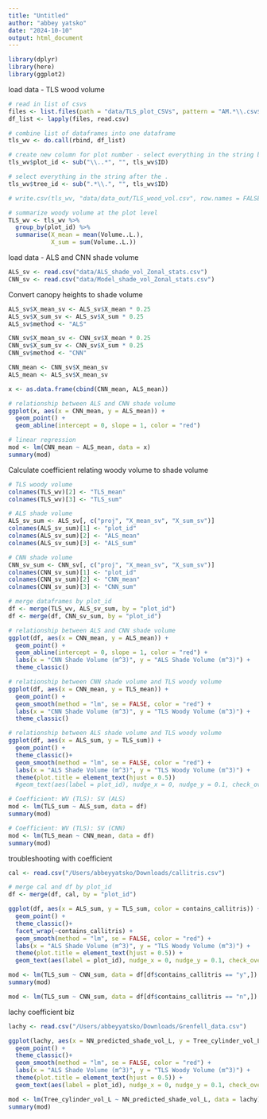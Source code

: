 ```yaml
---
title: "Untitled"
author: "abbey yatsko"
date: "2024-10-10"
output: html_document
---
```


```r
library(dplyr)
library(here)
library(ggplot2)
```

load data - TLS wood volume 
```r
# read in list of csvs
files <- list.files(path = "data/TLS_plot_CSVs", pattern = "AM.*\\.csv$", full.names = TRUE)
df_list <- lapply(files, read.csv)

# combine list of dataframes into one dataframe
tls_wv <- do.call(rbind, df_list)

# create new column for plot number - select everything in the string before the . 
tls_wv$plot_id <- sub("\\..*", "", tls_wv$ID)

# select everything in the string after the . 
tls_wv$tree_id <- sub(".*\\.", "", tls_wv$ID)

# write.csv(tls_wv, "data/data_out/TLS_wood_vol.csv", row.names = FALSE)

# summarize woody volume at the plot level 
TLS_wv <- tls_wv %>%
  group_by(plot_id) %>%
  summarise(X_mean = mean(Volume..L.),
            X_sum = sum(Volume..L.))
```

load data - ALS and CNN shade volume
```r
ALS_sv <- read.csv("data/ALS_shade_vol_Zonal_stats.csv")
CNN_sv <- read.csv("data/Model_shade_vol_Zonal_stats.csv")
```

Convert canopy heights to shade volume 
```r
ALS_sv$X_mean_sv <- ALS_sv$X_mean * 0.25
ALS_sv$X_sum_sv <- ALS_sv$X_sum * 0.25
ALS_sv$method <- "ALS"

CNN_sv$X_mean_sv <- CNN_sv$X_mean * 0.25
CNN_sv$X_sum_sv <- CNN_sv$X_sum * 0.25
CNN_sv$method <- "CNN"

CNN_mean <- CNN_sv$X_mean_sv
ALS_mean <- ALS_sv$X_mean_sv

x <- as.data.frame(cbind(CNN_mean, ALS_mean))

# relationship between ALS and CNN shade volume
ggplot(x, aes(x = CNN_mean, y = ALS_mean)) + 
  geom_point() +
  geom_abline(intercept = 0, slope = 1, color = "red") 

# linear regression 
mod <- lm(CNN_mean ~ ALS_mean, data = x)
summary(mod)

```

Calculate coefficient relating woody volume to shade volume
```r
# TLS woody volume 
colnames(TLS_wv)[2] <- "TLS_mean"
colnames(TLS_wv)[3] <- "TLS_sum"

# ALS shade volume
ALS_sv_sum <- ALS_sv[, c("proj", "X_mean_sv", "X_sum_sv")]
colnames(ALS_sv_sum)[1] <- "plot_id"
colnames(ALS_sv_sum)[2] <- "ALS_mean"
colnames(ALS_sv_sum)[3] <- "ALS_sum"

# CNN shade volume
CNN_sv_sum <- CNN_sv[, c("proj", "X_mean_sv", "X_sum_sv")]
colnames(CNN_sv_sum)[1] <- "plot_id"
colnames(CNN_sv_sum)[2] <- "CNN_mean"
colnames(CNN_sv_sum)[3] <- "CNN_sum"

# merge dataframes by plot_id
df <- merge(TLS_wv, ALS_sv_sum, by = "plot_id")
df <- merge(df, CNN_sv_sum, by = "plot_id")

# relationship between ALS and CNN shade volume
ggplot(df, aes(x = CNN_mean, y = ALS_mean)) + 
  geom_point() +
  geom_abline(intercept = 0, slope = 1, color = "red") +
  labs(x = "CNN Shade Volume (m^3)", y = "ALS Shade Volume (m^3)") +
  theme_classic()

# relationship between CNN shade volume and TLS woody volume
ggplot(df, aes(x = CNN_mean, y = TLS_mean)) + 
  geom_point() +
  geom_smooth(method = "lm", se = FALSE, color = "red") +
  labs(x = "CNN Shade Volume (m^3)", y = "TLS Woody Volume (m^3)") +
  theme_classic()

# relationship between ALS shade volume and TLS woody volume
ggplot(df, aes(x = ALS_sum, y = TLS_sum)) + 
  geom_point() +
  theme_classic()+
  geom_smooth(method = "lm", se = FALSE, color = "red") +
  labs(x = "ALS Shade Volume (m^3)", y = "TLS Woody Volume (m^3)") +
  theme(plot.title = element_text(hjust = 0.5))  
  #geom_text(aes(label = plot_id), nudge_x = 0, nudge_y = 0.1, check_overlap = FALSE)

# Coefficient: WV (TLS): SV (ALS)
mod <- lm(TLS_sum ~ ALS_sum, data = df)
summary(mod)

# Coefficient: WV (TLS): SV (CNN)
mod <- lm(TLS_mean ~ CNN_mean, data = df)
summary(mod)
```

troubleshooting with coefficient 
```r
cal <- read.csv("/Users/abbeyyatsko/Downloads/callitris.csv")

# merge cal and df by plot_id
df <- merge(df, cal, by = "plot_id")

ggplot(df, aes(x = ALS_sum, y = TLS_sum, color = contains_callitris)) + 
  geom_point() +
  theme_classic()+
  facet_wrap(~contains_callitris) + 
  geom_smooth(method = "lm", se = FALSE, color = "red") +
  labs(x = "ALS Shade Volume (m^3)", y = "TLS Woody Volume (m^3)") +
  theme(plot.title = element_text(hjust = 0.5)) + 
  geom_text(aes(label = plot_id), nudge_x = 0, nudge_y = 0.1, check_overlap = FALSE)

mod <- lm(TLS_sum ~ CNN_sum, data = df[df$contains_callitris == "y",])
summary(mod)

mod <- lm(TLS_sum ~ CNN_sum, data = df[df$contains_callitris == "n",])

```

lachy coefficient biz 
```r
lachy <- read.csv("/Users/abbeyyatsko/Downloads/Grenfell_data.csv")

ggplot(lachy, aes(x = NN_predicted_shade_vol_L, y = Tree_cylinder_vol_L)) + 
  geom_point() +
  theme_classic()+
  geom_smooth(method = "lm", se = FALSE, color = "red") +
  labs(x = "ALS Shade Volume (m^3)", y = "TLS Woody Volume (m^3)") +
  theme(plot.title = element_text(hjust = 0.5)) + 
  geom_text(aes(label = plot_id), nudge_x = 0, nudge_y = 0.1, check_overlap = FALSE)

mod <- lm(Tree_cylinder_vol_L ~ NN_predicted_shade_vol_L, data = lachy)
summary(mod)
```

